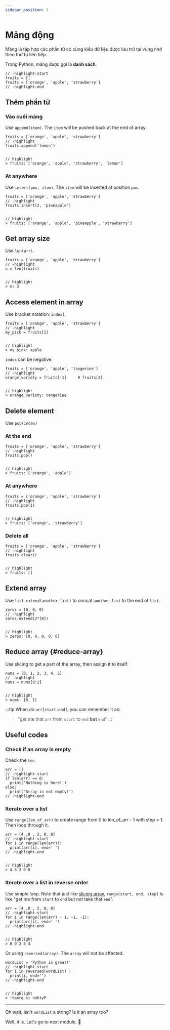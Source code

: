 ```yaml
---
sidebar_position: 3
---
```

# Mảng động

Mảng là tập hợp các phần tử có cùng kiểu dữ liệu được lưu trữ tại vùng nhớ theo thứ tự liên tiếp.

Trong Python, mảng được gọi là **danh sách**.

```python3
// -highlight-start
fruits = []
fruits = ['orange', 'apple', 'strawberry']
// -highlight-end
```

## Thêm phần tử

### Vào cuối mảng

Use `append(item)`. The `item` will be pushed back at the end of array.

```python3
fruits = ['orange', 'apple', 'strawberry']
// -highlight
fruits.append('lemon')


// highlight
> fruits: ['orange', 'apple', 'strawberry', 'lemon']
```

### At anywhere

Use `insert(pos, item)`. The `item` will be inserted at position `pos`.

```python3
fruits = ['orange', 'apple', 'strawberry']
// -highlight
fruits.insert(2, 'pineapple')


// highlight
> fruits: ['orange', 'apple', 'pineapple', 'strawberry']
```

## Get array size

Use `len(arr)`.

```python3
fruits = ['orange', 'apple', 'strawberry']
// -highlight
n = len(fruits)


// highlight
> n: 3
```

## Access element in array

Use bracket notation`[index]`.

```python3
fruits = ['orange', 'apple', 'strawberry']
// -highlight
my_pick = fruits[1]


// highlight
> my_pick: apple
```

`index` can be negative.

```python3
fruits = ['orange', 'apple', 'tangerine']
// -highlight
orange_variety = fruits[-1]     # fruits[2]


// highlight
> orange_variety: tangerine
```

## Delete element

Use `pop(index)`

### At the end

```python3
fruits = ['orange', 'apple', 'strawberry']
// -highlight
fruits.pop()


// highlight
> fruits: ['orange', 'apple']
```

### At anywhere

```python3
fruits = ['orange', 'apple', 'strawberry']
// -highlight
fruits.pop(1)


// highlight
> fruits: ['orange', 'strawberry']
```

### Delete all

```python3
fruits = ['orange', 'apple', 'strawberry']
// -highlight
fruits.clear()


// highlight
> fruits: []
```

## Extend array

Use `list.extend(another_list)` to concat `another_list` to the end of `list`.

```python3
zeros = [0, 0, 0]
// -highlight
zeros.extend(2*[0])


// highlight
> zeros: [0, 0, 0, 0, 0]
```

## Reduce array {#reduce-array}

Use slicing to get a part of the array, then assign it to itself.

```python3
nums = [0, 1, 2, 3, 4, 5]
// -highlight
nums = nums[0:2]


// highlight
> nums: [0, 1]
```

:::tip
When do `arr[start:end]`, you can remember it as:

> "get me that `arr` from `start` to `end` **but** `end`"
:::

## Useful codes

### Check if an array is empty

Check the `len`

```python3
arr = []
// -highlight-start
if len(arr) == 0:
  print('Nothing is here!')
else:
  print('Array is not empty!')
// -highlight-end
```

### Iterate over a list

Use `range(len_of_arr)` to create range from 0 to len_of_arr - 1 with step = 1. Then loop through it.

```python3
arr = [4 ,8 , 2, 0, 0]
// -highlight-start
for i in range(len(arr)):
  print(arr[i], end=' ')
// -highlight-end


// highlight
> 4 8 2 0 0
```

### Iterate over a list in reverse order

Use simple loop. Note that just like [slicing array](#reduce-array), `range(start, end, step)` is like "get me from `start` to `end` but not take that `end`".

```python3
arr = [4 ,8 , 2, 0, 0]
// -highlight-start
for i in range(len(arr) - 1, -1, -1):
  print(arr[i], end=' ')
// -highlight-end


// highlight
> 0 0 2 8 4
```

Or using `reversed(array)`. The `array` will not be affected.

```python3
wordList = 'Python is great!'
// -highlight-start
for i in reversed(wordList) :
  print(i, end='')
// -highlight-end


// highlight
> !taerg si nohtyP
```

---

Oh wait, isn't `wordList` a string? Is it an array too?

Well, it is. Let's go to next module. 🚗
